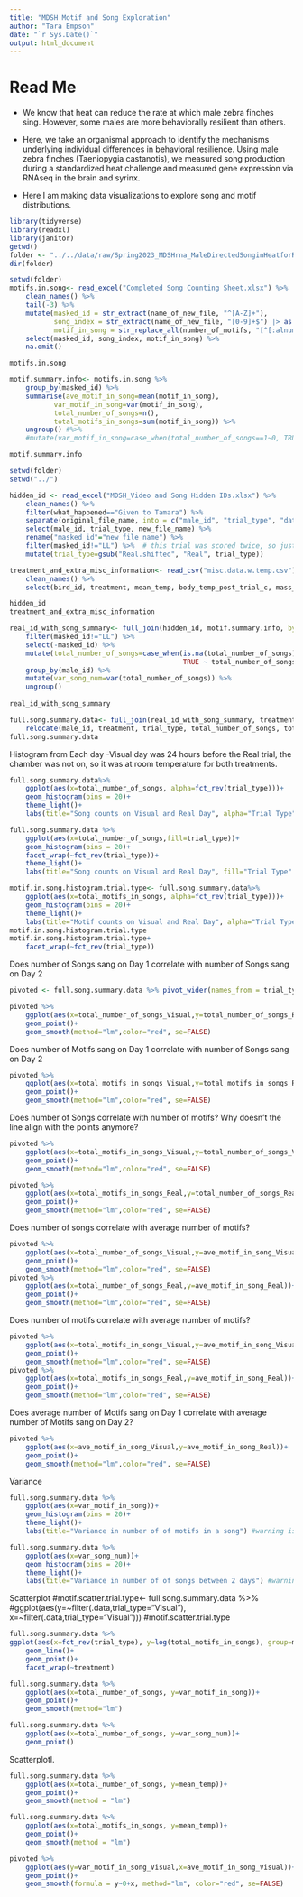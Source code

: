 ```yaml
---
title: "MDSH Motif and Song Exploration"
author: "Tara Empson"
date: "`r Sys.Date()`"
output: html_document
---
```


# Read Me

-   We know that heat can reduce the rate at which male zebra finches sing. However, some males are more behaviorally resilient than others.

-   Here, we take an organismal approach to identify the mechanisms underlying individual differences in behavioral resilience. Using male zebra finches (Taeniopygia castanotis), we measured song production during a standardized heat challenge and measured gene expression via RNAseq in the brain and syrinx.

-   Here I am making data visualizations to explore song and motif distributions.

```r
library(tidyverse)
library(readxl)
library(janitor)
getwd()
folder <- "../../data/raw/Spring2023_MDSHrna_MaleDirectedSonginHeatforRNAseq_Round4/MDSHrna_Scored_Behavior_Data_Round4_Spring2023/2023.11.03_MDSHrna_Songs_Scored_TNS/"
dir(folder)
```

```r
setwd(folder)
motifs.in.song<- read_excel("Completed Song Counting Sheet.xlsx") %>% 
    clean_names() %>% 
    tail(-3) %>% 
    mutate(masked_id = str_extract(name_of_new_file, "^[A-Z]+"),
           song_index = str_extract(name_of_new_file, "[0-9]+$") |> as.integer(),
           motif_in_song = str_replace_all(number_of_motifs, "[^[:alnum:]]", " ")|> as.integer()) %>% 
    select(masked_id, song_index, motif_in_song) %>% 
    na.omit()

motifs.in.song
```

```r
motif.summary.info<- motifs.in.song %>% 
    group_by(masked_id) %>% 
    summarise(ave_motif_in_song=mean(motif_in_song),
           var_motif_in_song=var(motif_in_song),
           total_number_of_songs=n(), 
           total_motifs_in_songs=sum(motif_in_song)) %>% 
    ungroup() #%>% 
    #mutate(var_motif_in_song=case_when(total_number_of_songs==1~0, TRUE ~ total_number_of_songs))If there are only 0 or 1 songs should I keep variance as NA or make it 0?

motif.summary.info
```

```r
setwd(folder)
setwd("../")

hidden_id <- read_excel("MDSH_Video and Song Hidden IDs.xlsx") %>% 
    clean_names() %>% 
    filter(what_happened=="Given to Tamara") %>% 
    separate(original_file_name, into = c("male_id", "trial_type", "date.concat.made"), sep = "_") %>% 
    select(male_id, trial_type, new_file_name) %>% 
    rename("masked_id"="new_file_name") %>% 
    filter(masked_id!="LL") %>%  # this trial was scored twice, so just picked one to omit.
    mutate(trial_type=gsub("Real.shifted", "Real", trial_type))

treatment_and_extra_misc_information<- read_csv("misc.data.w.temp.csv") %>% 
    clean_names() %>% 
    select(bird_id, treatment, mean_temp, body_temp_post_trial_c, mass_g)

hidden_id
treatment_and_extra_misc_information
```

```r
real_id_with_song_summary<- full_join(hidden_id, motif.summary.info, by="masked_id") %>% 
    filter(masked_id!="LL") %>% 
    select(-masked_id) %>% 
    mutate(total_number_of_songs=case_when(is.na(total_number_of_songs)~0,
                                           TRUE ~ total_number_of_songs)) %>% 
    group_by(male_id) %>% 
    mutate(var_song_num=var(total_number_of_songs)) %>% 
    ungroup()
        
real_id_with_song_summary

full.song.summary.data<- full_join(real_id_with_song_summary, treatment_and_extra_misc_information, by=join_by("male_id"=="bird_id")) %>% 
    relocate(male_id, treatment, trial_type, total_number_of_songs, total_motifs_in_songs)
full.song.summary.data 
```

Histogram from Each day -Visual day was 24 hours before the Real trial, the chamber was not on, so it was at room temperature for both treatments.

```r
full.song.summary.data%>% 
    ggplot(aes(x=total_number_of_songs, alpha=fct_rev(trial_type)))+
    geom_histogram(bins = 20)+
    theme_light()+
    labs(title="Song counts on Visual and Real Day", alpha="Trial Type")

full.song.summary.data %>% 
    ggplot(aes(x=total_number_of_songs,fill=trial_type))+
    geom_histogram(bins = 20)+
    facet_wrap(~fct_rev(trial_type))+
    theme_light()+
    labs(title="Song counts on Visual and Real Day", fill="Trial Type" )

motif.in.song.histogram.trial.type<- full.song.summary.data%>% 
    ggplot(aes(x=total_motifs_in_songs, alpha=fct_rev(trial_type)))+
    geom_histogram(bins = 20)+
    theme_light()+
    labs(title="Motif counts on Visual and Real Day", alpha="Trial Type")
motif.in.song.histogram.trial.type
motif.in.song.histogram.trial.type+
    facet_wrap(~fct_rev(trial_type))
```

Does number of Songs sang on Day 1 correlate with number of Songs sang on Day 2
```r
pivoted <- full.song.summary.data %>% pivot_wider(names_from = trial_type, values_from = 4:7)

pivoted %>% 
    ggplot(aes(x=total_number_of_songs_Visual,y=total_number_of_songs_Real))+
    geom_point()+
    geom_smooth(method="lm",color="red", se=FALSE)
```

Does number of Motifs sang on Day 1 correlate with number of Songs sang on Day 2
```r
pivoted %>% 
    ggplot(aes(x=total_motifs_in_songs_Visual,y=total_motifs_in_songs_Real))+
    geom_point()+
    geom_smooth(method="lm",color="red", se=FALSE)
```

Does number of Songs correlate with number of motifs?
Why doesn't the line align with the points anymore?
```r
pivoted %>% 
    ggplot(aes(x=total_motifs_in_songs_Visual,y=total_number_of_songs_Visual))+
    geom_point()+
    geom_smooth(method="lm",color="red", se=FALSE)

pivoted %>% 
    ggplot(aes(x=total_motifs_in_songs_Real,y=total_number_of_songs_Real))+
    geom_point()+
    geom_smooth(method="lm",color="red", se=FALSE)
```


Does number of songs correlate with average number of motifs?
```r
pivoted %>% 
    ggplot(aes(x=total_number_of_songs_Visual,y=ave_motif_in_song_Visual))+
    geom_point()+
    geom_smooth(method="lm",color="red", se=FALSE)
pivoted %>% 
    ggplot(aes(x=total_number_of_songs_Real,y=ave_motif_in_song_Real))+
    geom_point()+
    geom_smooth(method="lm",color="red", se=FALSE)
```

Does number of motifs correlate with average number of motifs?
```r
pivoted %>% 
    ggplot(aes(x=total_motifs_in_songs_Visual,y=ave_motif_in_song_Visual))+
    geom_point()+
    geom_smooth(method="lm",color="red", se=FALSE)
pivoted %>% 
    ggplot(aes(x=total_motifs_in_songs_Real,y=ave_motif_in_song_Real))+
    geom_point()+
    geom_smooth(method="lm",color="red", se=FALSE)
```


Does average number of Motifs sang on Day 1 correlate with average number of Motifs sang on Day 2?
```r
pivoted %>% 
    ggplot(aes(x=ave_motif_in_song_Visual,y=ave_motif_in_song_Real))+
    geom_point()+
    geom_smooth(method="lm",color="red", se=FALSE)
```



Variance

```r
full.song.summary.data %>% 
    ggplot(aes(x=var_motif_in_song))+
    geom_histogram(bins = 20)+
    theme_light()+
    labs(title="Variance in number of of motifs in a song") #warning is because of 18 NA's (1 song on a day from 18 recordings)

full.song.summary.data %>% 
    ggplot(aes(x=var_song_num))+
    geom_histogram(bins = 20)+
    theme_light()+
    labs(title="Variance in number of of songs between 2 days") #warning is because of 1 NA (1 bird was only recorded once.)
```

Scatterplot
#motif.scatter.trial.type<- full.song.summary.data %>%
#ggplot(aes(y=~filter(.data,trial_type="Visual"), x=~filter(.data,trial_type="Visual")))
#motif.scatter.trial.type
```r
full.song.summary.data %>% 
ggplot(aes(x=fct_rev(trial_type), y=log(total_motifs_in_songs), group=male_id))+
    geom_line()+
    geom_point()+
    facet_wrap(~treatment)
```


```r
full.song.summary.data %>% 
    ggplot(aes(x=total_number_of_songs, y=var_motif_in_song))+
    geom_point()+
    geom_smooth(method="lm")

full.song.summary.data %>% 
    ggplot(aes(x=total_number_of_songs, y=var_song_num))+
    geom_point()

```

Scatterplotl.
```r
full.song.summary.data %>% 
    ggplot(aes(x=total_number_of_songs, y=mean_temp))+
    geom_point()+
    geom_smooth(method = "lm")

full.song.summary.data %>% 
    ggplot(aes(x=total_motifs_in_songs, y=mean_temp))+
    geom_point()+
    geom_smooth(method = "lm")
```


```r
pivoted %>%
    ggplot(aes(y=var_motif_in_song_Visual,x=ave_motif_in_song_Visual))+
    geom_point()+
    geom_smooth(formula = y~0+x, method="lm", color="red", se=FALSE)
```


